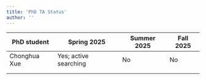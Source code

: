 ```yaml
---
title: 'PhD TA Status'
author: ''
---
```


| PhD student  | Spring 2025            | Summer 2025 | Fall 2025 |
|--------------|------------------------|-------------|-----------|
| Chonghua Xue | Yes; active searching  | No          | No        |
|              |                        |             |           |
|              |                        |             |           |
